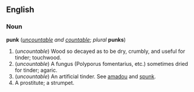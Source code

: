 ==English==
===Noun===
'''punk''' (''[[uncountable]] and [[countable]]''; ''plural'' '''punks''')

#(''uncountable'') Wood so decayed as to be dry, crumbly, and useful for tinder; touchwood.
#(''uncountable'') A fungus (Polyporus fomentarius, etc.) sometimes dried for tinder; agaric.
#(''uncountable'') An artificial tinder. See [[amadou]] and [[spunk]].
#A prostitute; a strumpet.
<!--add modern senses-->